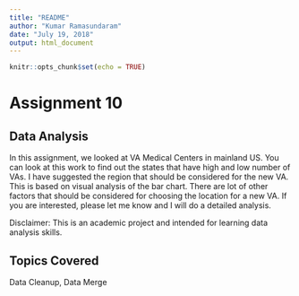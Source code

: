 ---
title: "README"
author: "Kumar Ramasundaram"
date: "July 19, 2018"
output: html_document
---

```{r setup, include=FALSE}
knitr::opts_chunk$set(echo = TRUE)
```

# Assignment 10
## Data Analysis
In this assignment, we looked at VA Medical Centers in mainland US. You can look at this work to find out the states that have high and low number of VAs. I have suggested the region that should be considered for the new VA. This is based on visual analysis of the bar chart. There are lot of other factors that should be considered for choosing the location for a new VA. If you are interested, please let me know and I will do a detailed analysis.

Disclaimer: This is an academic project and intended for learning data analysis skills.

## Topics Covered
Data Cleanup, Data Merge


